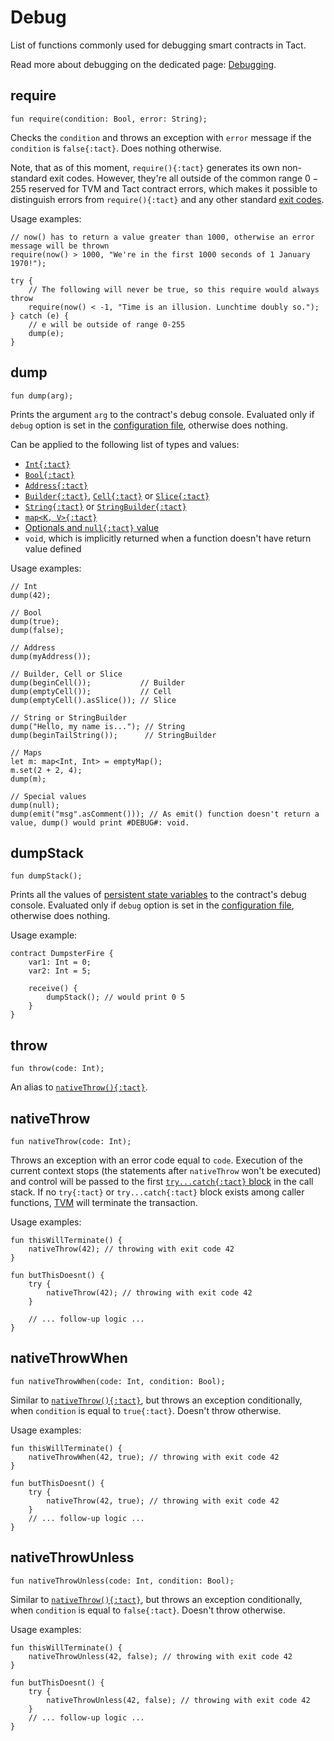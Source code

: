 # Debug


List of functions commonly used for debugging smart contracts in Tact.

<Callout>

  Read more about debugging on the dedicated page: [Debugging](/book/debug).

</Callout>

## require

```tact
fun require(condition: Bool, error: String);
```

Checks the `condition` and throws an exception with `error` message if the `condition` is `false{:tact}`. Does nothing otherwise.

<Callout>

  Note, that as of this moment, `require(){:tact}` generates its own non-standard exit codes. However, they're all outside of the common range $0 - 255$ reserved for TVM and Tact contract errors, which makes it possible to distinguish errors from `require(){:tact}` and any other standard [exit codes](/book/exit-codes).

</Callout>

Usage examples:

```tact
// now() has to return a value greater than 1000, otherwise an error message will be thrown
require(now() > 1000, "We're in the first 1000 seconds of 1 January 1970!");

try {
    // The following will never be true, so this require would always throw
    require(now() < -1, "Time is an illusion. Lunchtime doubly so.");
} catch (e) {
    // e will be outside of range 0-255
    dump(e);
}
```

## dump

```tact
fun dump(arg);
```

Prints the argument `arg` to the contract's debug console. Evaluated only if `debug` option is set in the [configuration file](/book/config), otherwise does nothing.

Can be applied to the following list of types and values:

* [`Int{:tact}`][int]
* [`Bool{:tact}`][bool]
* [`Address{:tact}`][p]
* [`Builder{:tact}`][p], [`Cell{:tact}`][p] or [`Slice{:tact}`][p]
* [`String{:tact}`][p] or [`StringBuilder{:tact}`][p]
* [`map<K, V>{:tact}`](/book/maps)
* [Optionals and `null{:tact}` value](/book/optionals)
* `void`, which is implicitly returned when a function doesn't have return value defined

Usage examples:

```tact
// Int
dump(42);

// Bool
dump(true);
dump(false);

// Address
dump(myAddress());

// Builder, Cell or Slice
dump(beginCell());           // Builder
dump(emptyCell());           // Cell
dump(emptyCell().asSlice()); // Slice

// String or StringBuilder
dump("Hello, my name is..."); // String
dump(beginTailString());      // StringBuilder

// Maps
let m: map<Int, Int> = emptyMap();
m.set(2 + 2, 4);
dump(m);

// Special values
dump(null);
dump(emit("msg".asComment())); // As emit() function doesn't return a value, dump() would print #DEBUG#: void.
```

## dumpStack

```tact
fun dumpStack();
```

Prints all the values of [persistent state variables](/book/contracts#variables) to the contract's debug console. Evaluated only if `debug` option is set in the [configuration file](/book/config), otherwise does nothing.

Usage example:

```tact {6}
contract DumpsterFire {
    var1: Int = 0;
    var2: Int = 5;

    receive() {
        dumpStack(); // would print 0 5
    }
}
```

## throw

```tact
fun throw(code: Int);
```

An alias to [`nativeThrow(){:tact}`](#nativethrow).

## nativeThrow

```tact
fun nativeThrow(code: Int);
````

Throws an exception with an error code equal to `code`. Execution of the current context stops (the statements after `nativeThrow` won't be executed) and control will be passed to the first [`try...catch{:tact}` block](/book/statements#try-catch) in the call stack. If no `try{:tact}` or `try...catch{:tact}` block exists among caller functions, [TVM](https://docs.ton.org/learn/tvm-instructions/tvm-overview) will terminate the transaction.

Usage examples:

```tact {2,7}
fun thisWillTerminate() {
    nativeThrow(42); // throwing with exit code 42
}

fun butThisDoesnt() {
    try {
        nativeThrow(42); // throwing with exit code 42
    }

    // ... follow-up logic ...
}
```

## nativeThrowWhen

```tact
fun nativeThrowWhen(code: Int, condition: Bool);
```

Similar to [`nativeThrow(){:tact}`](#nativethrow), but throws an exception conditionally, when `condition` is equal to `true{:tact}`. Doesn't throw otherwise.

Usage examples:

```tact {2,7}
fun thisWillTerminate() {
    nativeThrowWhen(42, true); // throwing with exit code 42
}

fun butThisDoesnt() {
    try {
        nativeThrow(42, true); // throwing with exit code 42
    }
    // ... follow-up logic ...
}
```

## nativeThrowUnless

```tact
fun nativeThrowUnless(code: Int, condition: Bool);
```

Similar to [`nativeThrow(){:tact}`](#nativethrow), but throws an exception conditionally, when `condition` is equal to `false{:tact}`. Doesn't throw otherwise.

Usage examples:

```tact {2,7}
fun thisWillTerminate() {
    nativeThrowUnless(42, false); // throwing with exit code 42
}

fun butThisDoesnt() {
    try {
        nativeThrowUnless(42, false); // throwing with exit code 42
    }
    // ... follow-up logic ...
}
```

[p]: /book/types#primitive-types
[bool]: /book/types#booleans
[int]: /book/integers
